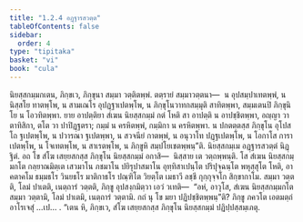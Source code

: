 ```yaml
---
title: "1.2.4 อฏฺฐารสวตฺต"
tableOfContents: false
sidebar:
  order: 4
type: "tipitaka"
basket: "vi"
book: "cula"
---
```



<DynamicBreadcrumb />

<Division number="16" book="cula">

<Paragraph number="100" book="cula">
นิยสฺสกมฺมกเตน, ภิกฺขเว, ภิกฺขุนา สมฺมา วตฺติตพฺพํ. ตตฺรายํ สมฺมาวตฺตนา—  น อุปสมฺปาเทตพฺพํ, น นิสฺสโย ทาตพฺโพ, น สามเณโร อุปฏฺฐาเปตพฺโพ, น ภิกฺขุโนวาทกสมฺมุติ สาทิตพฺพา, สมฺมเตนปิ ภิกฺขุนิโย น โอวทิตพฺพา. ยาย อาปตฺติยา สํเฆน นิยสฺสกมฺมํ กตํ โหติ สา อาปตฺติ น อาปชฺชิตพฺพา, อญฺญา วา ตาทิสิกา, ตโต วา ปาปิฏฺฐตรา; กมฺมํ น ครหิตพฺพํ, กมฺมิกา น ครหิตพฺพา. น ปกตตฺตสฺส ภิกฺขุโน อุโปสโถ ฐเปตพฺโพ, น ปวารณา ฐเปตพฺพา, น สวจนียํ กาตพฺพํ, น อนุวาโท ปฏฺฐเปตพฺโพ, น โอกาโส การาเปตพฺโพ, น โจเทตพฺโพ, น สาเรตพฺโพ, น ภิกฺขูหิ สมฺปโยเชตพฺพนฺ”ติ.

</Paragraph>
</Division>

<Paragraph number="101" type="center" book="cula">
นิยสฺสกมฺเม อฏฺฐารสวตฺตํ นิฏฺฐิตํ.


</Paragraph>

<Division number="17" book="cula">

<Paragraph number="102" book="cula">
อถ โข สํโฆ เสยฺยสกสฺส ภิกฺขุโน นิยสฺสกมฺมํ อกาสิ—  นิสฺสาย เต วตฺถพฺพนฺติ. โส สํเฆน นิยสฺสกมฺมกโต กลฺยาณมิตฺเต เสวมาโน ภชมาโน ปยิรุปาสมาโน อุทฺทิสาเปนฺโต ปริปุจฺฉนฺโต พหุสฺสุโต โหติ, อาคตาคโม ธมฺมธโร วินยธโร มาติกาธโร ปณฺฑิโต วิยตฺโต เมธาวี ลชฺชี กุกฺกุจฺจโก สิกฺขากาโม. สมฺมา วตฺตติ, โลมํ ปาเตติ, เนตฺถารํ วตฺตติ, ภิกฺขู อุปสงฺกมิตฺวา เอวํ วเทติ—  “อหํ, อาวุโส, สํเฆน นิยสฺสกมฺมกโต สมฺมา วตฺตามิ, โลมํ ปาเตมิ, เนตฺถารํ วตฺตามิ. กถํ นุ โข มยา ปฏิปชฺชิตพฺพนฺ”ติ? ภิกฺขู ภควโต เอตมตฺถํ อาโรเจสุํ …เป… . “เตน หิ, ภิกฺขเว, สํโฆ เสยฺยสกสฺส ภิกฺขุโน นิยสฺสกมฺมํ ปฏิปฺปสฺสมฺเภตุ.
</Paragraph>
</Division>